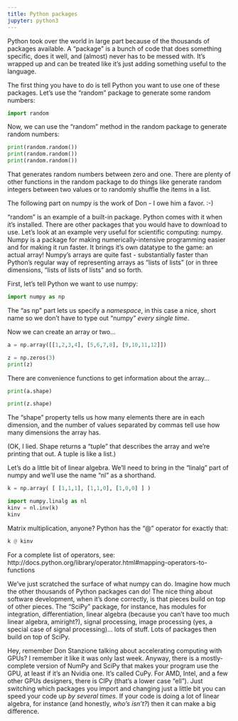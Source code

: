 ```yaml
---
title: Python packages
jupyter: python3
---
```


Python took over the world in large part because of the thousands of
packages available. A "package" is a bunch of code that does something
specific, does it well, and (almost) never has to be messed with. It's
wrapped up and can be treated like it's just adding something useful
to the language.

The first thing you have to do is tell Python you want to use one of
these packages. Let's use the "random" package to generate some random
numbers:

```python
import random
```

Now, we can use the "random" method in the random package to generate
random numbers:

```python
print(random.random())
print(random.random())
print(random.random())
```

That generates random numbers between zero and one. There are plenty
of other functions in the random package to do things like generate
random integers between two values or to randomly shuffle the items in
a list.

The following part on numpy is the work of Don - I owe him a favor. :-)

"random" is an example of a built-in package. Python comes with it
when it's installed. There are other packages that you would have to
download to use. Let's look at an example very useful for scientific
computing: numpy. Numpy is a package for making numerically-intensive
programming easier and for making it run faster. It brings it's own
datatype to the game: an actual array!  Numpy's arrays are quite fast
- substantially faster than Python's regular way of representing
arrays as "lists of lists" (or in three dimensions, "lists of lists of
lists" and so forth.

First, let's tell Python we want to use numpy:

```python
import numpy as np
```

The "as np" part lets us specify a *namespace*, in this case a nice,
short name so we don't have to type out "numpy" *every single time*.

Now we can create an array or two...

```python
a = np.array([[1,2,3,4], [5,6,7,8], [9,10,11,12]])
```

```python
z = np.zeros(3)
print(z)
```

There are convenience functions to get information about the array...

```python
print(a.shape)
```

```python
print(z.shape)
```

The "shape" property tells us how many elements there are in each dimension, and the number of values separated by commas tell use how many dimensions the array has.

(OK, I lied. Shape returns a "tuple" that describes the array and we're printing that out. A tuple is like a list.)

Let's do a little bit of linear algebra. We'll need to bring in the
"linalg" part of numpy and we'll use the name "nl" as a shorthand.

```python
k = np.array( [ [1,1,1], [1,1,0], [1,0,0] ] )

import numpy.linalg as nl
kinv = nl.inv(k)
kinv
```

Matrix multiplication, anyone? Python has the "@" operator for exactly
that:

```python
k @ kinv
```

For a complete list of operators, see: http://docs.python.org/library/operator.html#mapping-operators-to-functions

We've just scratched the surface of what numpy can do. Imagine how
much the other thousands of Python packages can do!  The nice thing
about software development, when it's done correctly, is that pieces
build on top of other pieces. The "SciPy" package, for instance, has
modules for integration, differentiation, linear algebra (because you
can't have too much linear algebra, amiright?), signal processing,
image processing (yes, a special case of signal processing)... lots of
stuff.  Lots of packages then build on top of SciPy.

Hey, remember Don Stanzione talking about accelerating computing with
GPUs?  I remember it like it was only last week.  Anyway, there is a
mostly-complete version of NumPy and SciPy that makes your program use
the GPU, at least if it's an Nvidia one. It's called CuPy. For AMD,
Intel, and a few other GPUs designers, there is ClPy (that's a lower
case "ell"). Just switching which packages you import and changing
just a little bit you can speed your code up *by several times*.  If
your code is doing a lot of linear algebra, for instance (and
honestly, *who's isn't?*) then it can make a big difference.

